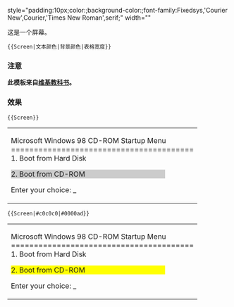 style="padding:10px;color:{{{1|#ffffff}}};background-color:{{{2|#000000}}};font-family:Fixedsys,'Courier New',Courier,'Times New Roman',serif;" width="{{{3|600}}}"<noinclude>

这是一个屏幕。

<pre>{{Screen|文本颜色|背景颜色|表格宽度}}</pre>

===注意===
'''此模板来自[[维基教科书]]。'''

===效果===

<pre>{{Screen}}</pre>

{| style="padding:10px;color:#ffffff;background-color:#000000;font-family:Fixedsys,'Courier New',Courier,'Times New Roman',serif;" width="600"
|
Microsoft Windows 98 CD-ROM Startup Menu<BR>========================================<BR>

1. Boot from Hard Disk
<div style="background-color:#cccccc;width:350px">2. Boot from CD-ROM</div>

Enter your choice: _
|}

<pre>{{Screen|#c0c0c0|#0000ad}}</pre>

{| style="padding:10px;color:#c0c0c0;background-color:#0000ad;font-family:Fixedsys,'Courier New',Courier,'Times New Roman',serif;" width="600"
|
Microsoft Windows 98 CD-ROM Startup Menu<BR>========================================<BR>

1. Boot from Hard Disk
<div style="background-color:#ffff00;width:350px">2. Boot from CD-ROM</div>

Enter your choice: _
|}
</noinclude>